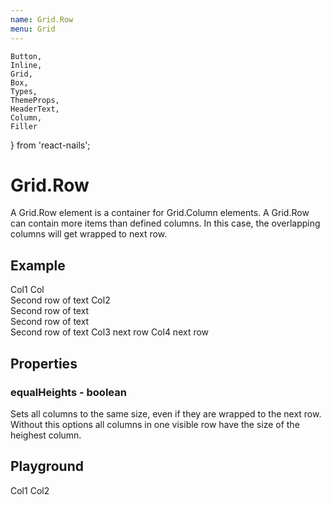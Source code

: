```yaml
---
name: Grid.Row
menu: Grid
---
```


    Button,
    Inline,
    Grid,
    Box,
    Types,
    ThemeProps,
    HeaderText,
    Column,
    Filler
} from 'react-nails';

# Grid.Row

A Grid.Row element is a container for Grid.Column elements. A Grid.Row can contain more items than defined columns. In this case, the overlapping columns will get wrapped to next row.

## Example

<Grid columns={2}>
    <Grid.Row>
        <Grid.Column>
            <Column>
                <Box backgroundColor="positiveLight" space="medium">
                    Col1
                </Box>
                <Filler>
                    <Box backgroundColor="positive" space="medium" stretch>
                        Col
                        <br />
                        Second row of text
                    </Box>
                </Filler>
            </Column>
        </Grid.Column>
        <Grid.Column>
            <Box backgroundColor="infoLight" space="medium">
                Col2
                <br />
                Second row of text
                <br />
                Second row of text
                <br />
                Second row of text
            </Box>
        </Grid.Column>
        <Grid.Column>
            <Box backgroundColor="negativeLight" space="medium">
                Col3 next row
            </Box>
        </Grid.Column>
        <Grid.Column>
            <Box backgroundColor="negative" space="medium">
                Col4 next row
            </Box>
        </Grid.Column>
    </Grid.Row>
</Grid>

## Properties

### equalHeights - boolean

Sets all columns to the same size, even if they are wrapped to the next row. Without this options all columns in one visible row have the size of the heighest column.

## Playground

<Playground>
    <Grid columns={2}>
        <Grid.Row>
            <Grid.Column>Col1</Grid.Column>
            <Grid.Column>Col2</Grid.Column>
        </Grid.Row>
    </Grid>
</Playground>
